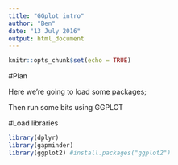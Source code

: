 ```yaml
---
title: "GGplot intro"
author: "Ben"
date: "13 July 2016"
output: html_document
---
```


```r
knitr::opts_chunk$set(echo = TRUE)

```
#Plan

Here we're going to load some packages;

Then run some bits using GGPLOT


#Load libraries
```r
library(dplyr)
library(gapminder)
library(ggplot2) #install.packages("ggplot2")
```


```r

```

